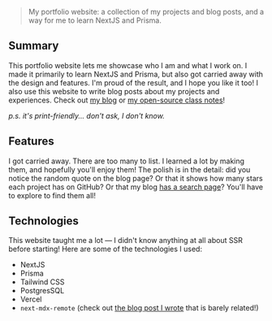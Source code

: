 >My portfolio website: a collection of my projects and blog posts, and a way for me to learn NextJS and Prisma.

## Summary

This portfolio website lets me showcase who I am and what I work on. I made it primarily to learn NextJS and Prisma, but also got carried away with the design and features. I'm proud of the result, and I hope you like it too!
I also use this website to write blog posts about my projects and experiences. Check out [my blog](/blog) or [my open-source class notes](/notes)!

*p.s. it's print-friendly... don't ask, I don't know.*

## Features

I got carried away. There are too many to list. I learned a lot by making them, and hopefully you'll enjoy them! The polish is in the detail: did you notice the random quote on the blog page? Or that it shows how many stars each project has on GitHub? Or that my blog [has a search page](/blog/search)?
You'll have to explore to find them all!

## Technologies

This website taught me a lot — I didn't know anything at all about SSR before starting! Here are some of the technologies I used:

- NextJS
- Prisma
- Tailwind CSS
- PostgresSQL
- Vercel
- `next-mdx-remote` (check out [the blog post I wrote](/blog/mdx-embeds) that is barely related!)